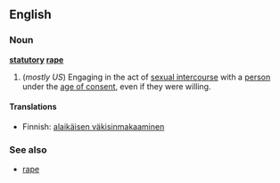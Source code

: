 ==English==
===Noun===
'''[[statutory]] [[rape]]'''
{{wikipedia}}
# (''mostly US'') Engaging in the act of [[sexual intercourse]] with a [[person]] under the [[age of consent]], even if they were willing.

====Translations====
*Finnish: [[alaikäisen väkisinmakaaminen]]

===See also===
* [[rape]]